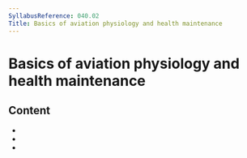 ```yaml
---
SyllabusReference: 040.02
Title: Basics of aviation physiology and health maintenance
---
```


# Basics of aviation physiology and health maintenance

## Content

- <Link href="040.02.01" />
- <Link href="040.02.02" />
- <Link href="040.02.03" />
